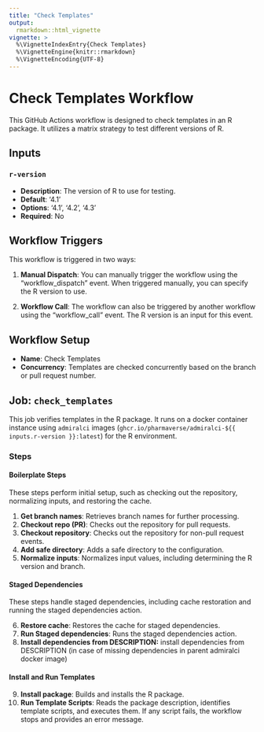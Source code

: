 ```yaml
---
title: "Check Templates"
output: 
  rmarkdown::html_vignette
vignette: >
  %\VignetteIndexEntry{Check Templates}
  %\VignetteEngine{knitr::rmarkdown}
  %\VignetteEncoding{UTF-8}
---
```


# Check Templates Workflow

This GitHub Actions workflow is designed to check templates in an R package. It utilizes a matrix strategy to test different versions of R.

## Inputs

### `r-version`

- **Description**: The version of R to use for testing.
- **Default**: '4.1'
- **Options**: '4.1', '4.2', '4.3'
- **Required**: No

## Workflow Triggers

This workflow is triggered in two ways:

1. **Manual Dispatch**: You can manually trigger the workflow using the "workflow_dispatch" event. When triggered manually, you can specify the R version to use.

2. **Workflow Call**: The workflow can also be triggered by another workflow using the "workflow_call" event. The R version is an input for this event.

## Workflow Setup

- **Name**: Check Templates
- **Concurrency**: Templates are checked concurrently based on the branch or pull request number.

## Job: `check_templates`

This job verifies templates in the R package. It runs on a docker container instance using `admiralci` images (`ghcr.io/pharmaverse/admiralci-${{ inputs.r-version }}:latest`) for the R environment.

### Steps

#### Boilerplate Steps

These steps perform initial setup, such as checking out the repository, normalizing inputs, and restoring the cache.

1. **Get branch names**: Retrieves branch names for further processing.
2. **Checkout repo (PR)**: Checks out the repository for pull requests.
3. **Checkout repository**: Checks out the repository for non-pull request events.
4. **Add safe directory**: Adds a safe directory to the configuration.
5. **Normalize inputs**: Normalizes input values, including determining the R version and branch.

#### Staged Dependencies

These steps handle staged dependencies, including cache restoration and running the staged dependencies action.

6. **Restore cache**: Restores the cache for staged dependencies.
7. **Run Staged dependencies**: Runs the staged dependencies action.
8. **Install dependencies from DESCRIPTION:** install dependencies from DESCRIPTION (in case of missing dependencies in parent admiralci docker image)

#### Install and Run Templates

9. **Install package**: Builds and installs the R package.
10. **Run Template Scripts**: Reads the package description, identifies template scripts, and executes them. If any script fails, the workflow stops and provides an error message.
